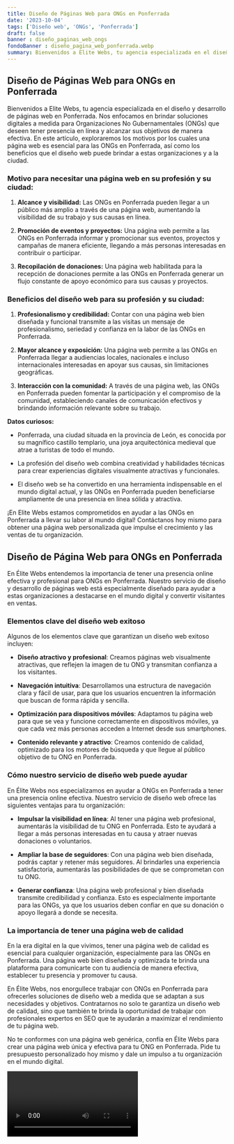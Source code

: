 ```yaml
---
title: Diseño de Páginas Web para ONGs en Ponferrada
date: '2023-10-04'
tags: ['Diseño web', 'ONGs', 'Ponferrada']
draft: false
banner : diseño_paginas_web_ongs
fondoBanner : diseño_pagina_web_ponferrada.webp
summary: Bienvenidos a Elite Webs, tu agencia especializada en el diseño y desarrollo de páginas web en Ponferrada. Nos enfocamos en brindar soluciones digitales a medida para Organizaciones No Gubernamentales (ONGs) que deseen tener presencia en línea y alcanzar sus objetivos de manera efectiva. En este artículo, exploraremos los motivos por los cuales una página web es esencial para las ONGs en Ponferrada, así como los beneficios que el diseño web puede brindar a estas organizaciones y a la ciudad.
---
```


## **Diseño de Páginas Web para ONGs en Ponferrada**

Bienvenidos a Elite Webs, tu agencia especializada en el diseño y desarrollo de páginas web en Ponferrada. Nos enfocamos en brindar soluciones digitales a medida para Organizaciones No Gubernamentales (ONGs) que deseen tener presencia en línea y alcanzar sus objetivos de manera efectiva. En este artículo, exploraremos los motivos por los cuales una página web es esencial para las ONGs en Ponferrada, así como los beneficios que el diseño web puede brindar a estas organizaciones y a la ciudad.

### **Motivo para necesitar una página web en su profesión y su ciudad:**

1. **Alcance y visibilidad:** Las ONGs en Ponferrada pueden llegar a un público más amplio a través de una página web, aumentando la visibilidad de su trabajo y sus causas en línea.

2. **Promoción de eventos y proyectos:** Una página web permite a las ONGs en Ponferrada informar y promocionar sus eventos, proyectos y campañas de manera eficiente, llegando a más personas interesadas en contribuir o participar.

3. **Recopilación de donaciones:** Una página web habilitada para la recepción de donaciones permite a las ONGs en Ponferrada generar un flujo constante de apoyo económico para sus causas y proyectos.

### **Beneficios del diseño web para su profesión y su ciudad:**

1. **Profesionalismo y credibilidad:** Contar con una página web bien diseñada y funcional transmite a las visitas un mensaje de profesionalismo, seriedad y confianza en la labor de las ONGs en Ponferrada.

2. **Mayor alcance y exposición:** Una página web permite a las ONGs en Ponferrada llegar a audiencias locales, nacionales e incluso internacionales interesadas en apoyar sus causas, sin limitaciones geográficas.

3. **Interacción con la comunidad:** A través de una página web, las ONGs en Ponferrada pueden fomentar la participación y el compromiso de la comunidad, estableciendo canales de comunicación efectivos y brindando información relevante sobre su trabajo.

**Datos curiosos:**

- Ponferrada, una ciudad situada en la provincia de León, es conocida por su magnífico castillo templario, una joya arquitectónica medieval que atrae a turistas de todo el mundo.

- La profesión del diseño web combina creatividad y habilidades técnicas para crear experiencias digitales visualmente atractivas y funcionales.

- El diseño web se ha convertido en una herramienta indispensable en el mundo digital actual, y las ONGs en Ponferrada pueden beneficiarse ampliamente de una presencia en línea sólida y atractiva.

¡En Elite Webs estamos comprometidos en ayudar a las ONGs en Ponferrada a llevar su labor al mundo digital! Contáctanos hoy mismo para obtener una página web personalizada que impulse el crecimiento y las ventas de tu organización.

<GifSeo />

<Cta />

## Diseño de Página Web para ONGs en Ponferrada

En Élite Webs entendemos la importancia de tener una presencia online efectiva y profesional para ONGs en Ponferrada. Nuestro servicio de diseño y desarrollo de páginas web está especialmente diseñado para ayudar a estas organizaciones a destacarse en el mundo digital y convertir visitantes en ventas.

### Elementos clave del diseño web exitoso

Algunos de los elementos clave que garantizan un diseño web exitoso incluyen:

- **Diseño atractivo y profesional**: Creamos páginas web visualmente atractivas, que reflejen la imagen de tu ONG y transmitan confianza a los visitantes.

- **Navegación intuitiva**: Desarrollamos una estructura de navegación clara y fácil de usar, para que los usuarios encuentren la información que buscan de forma rápida y sencilla.

- **Optimización para dispositivos móviles**: Adaptamos tu página web para que se vea y funcione correctamente en dispositivos móviles, ya que cada vez más personas acceden a Internet desde sus smartphones.

- **Contenido relevante y atractivo**: Creamos contenido de calidad, optimizado para los motores de búsqueda y que llegue al público objetivo de tu ONG en Ponferrada.

### Cómo nuestro servicio de diseño web puede ayudar

En Élite Webs nos especializamos en ayudar a ONGs en Ponferrada a tener una presencia online efectiva. Nuestro servicio de diseño web ofrece las siguientes ventajas para tu organización:

- **Impulsar la visibilidad en línea**: Al tener una página web profesional, aumentarás la visibilidad de tu ONG en Ponferrada. Esto te ayudará a llegar a más personas interesadas en tu causa y atraer nuevas donaciones o voluntarios.

- **Ampliar la base de seguidores**: Con una página web bien diseñada, podrás captar y retener más seguidores. Al brindarles una experiencia satisfactoria, aumentarás las posibilidades de que se comprometan con tu ONG.

- **Generar confianza**: Una página web profesional y bien diseñada transmite credibilidad y confianza. Esto es especialmente importante para las ONGs, ya que los usuarios deben confiar en que su donación o apoyo llegará a donde se necesita.

### La importancia de tener una página web de calidad

En la era digital en la que vivimos, tener una página web de calidad es esencial para cualquier organización, especialmente para las ONGs en Ponferrada. Una página web bien diseñada y optimizada te brinda una plataforma para comunicarte con tu audiencia de manera efectiva, establecer tu presencia y promover tu causa.

En Élite Webs, nos enorgullece trabajar con ONGs en Ponferrada para ofrecerles soluciones de diseño web a medida que se adaptan a sus necesidades y objetivos. Contratarnos no solo te garantiza un diseño web de calidad, sino que también te brinda la oportunidad de trabajar con profesionales expertos en SEO que te ayudarán a maximizar el rendimiento de tu página web.

No te conformes con una página web genérica, confía en Élite Webs para crear una página web única y efectiva para tu ONG en Ponferrada. Pide tu presupuesto personalizado hoy mismo y dale un impulso a tu organización en el mundo digital.

<Video />

<CtaBot job='ONGs' city='Ponferrada'/>

<Gmaps query='Ponferrada+españa+maps' />